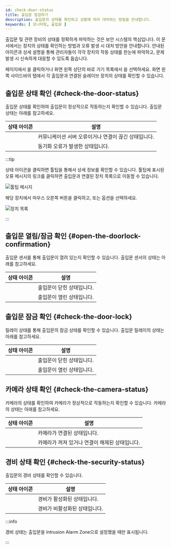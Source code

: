 ```yaml
---
id: check-door-status
title: 출입문 점검하기
description: 출입문의 상태를 확인하고 상황에 따라 대처하는 방법을 안내합니다.
keywords: [ 모니터링, 출입문 ]
---
```


출입문 및 관련 장비의 상태를 정확하게 파악하는 것은 보안 시스템의 핵심입니다. 이 문서에서는 장치의 상태를 확인하는 방법과 오류 발생 시 대처 방안을 안내합니다. 안내된 아이콘과 상세 설명을 통해 관리자들이 각각 장치의 작동 상태를 한눈에 파악하고, 문제 발생 시 신속하게 대응할 수 있도록 돕습니다.

<Cmd sid='shell.header.launcher' /> 페이지에서 <Cmd sid='shell.header.arena' />을 클릭하거나 화면 왼쪽 상단의 바로 가기 목록에서 <Cmd sid='shell.header.arena' />을 선택하세요. 화면 왼쪽 사이드바의 <Cmd sid='arena.tree.door.title' /> 탭에서 각 출입문과 연결된 슬레이브 장치의 상태를 확인할 수 있습니다.

## 출입문 상태 확인 {#check-the-door-status}

출입문 상태를 확인하여 출입문이 정상적으로 작동하는지 확인할 수 있습니다. 출입문 상태는 아래를 참고하세요.

<div className='col2--20-80 overflow-x'>

| 상태 아이콘 | 설명 |
| :--: | -- |
| <IcErr width='35px' height='35px' /> | 커뮤니케이션 서버 오류이거나 연결이 끊긴 상태입니다. |
| <IcNotsync width='35px' height='35px' /> | 동기화 오류가 발생한 상태입니다. |

</div>

:::tip

상태 아이콘을 클릭하면 툴팁을 통해서 상세 정보를 확인할 수 있습니다. 툴팁에 표시된 오류 메시지의 링크를 클릭하면 출입문과 연결된 장치 목록으로 이동할 수 있습니다.

<Image src='/img/monitoring-door-status-tooltip.png' alt='툴팁 메시지'/>

해당 장치에서 마우스 오른쪽 버튼을 클릭하고, <Cmd sid='arena.tree.contextMenu.reconnect' /> 또는 <Cmd sid='arena.tree.contextMenu.reboot' /> 옵션을 선택하세요.

<Image src='/img/monitoring-door-status-tooltip-device.png' alt='장치 목록' />

:::

## 출입문 열림/잠금 확인 {#open-the-doorlock-confirmation}

출입문 센서를 통해 출입문이 열려 있는지 확인할 수 있습니다. 출입문 센서의 상태는 아래를 참고하세요.

<div className='col2--20-80 overflow-x'>

| 상태 아이콘 | 설명 |
| :--: | -- |
| <IcDoorClose width='35px' height='35px' /> | 출입문이 닫힌 상태입니다. |
| <IcDoorOpen width='auto' height='40px' /> | 출입문이 열린 상태입니다. |

</div>


## 출입문 잠금 확인 {#check-the-door-lock}

릴레이 상태를 통해 출입문의 잠금 상태를 확인할 수 있습니다. 출입문 릴레이의 상태는 아래를 참고하세요.

<div className='col2--20-80 overflow-x'>

| 상태 아이콘 | 설명 |
| :--: | -- |
| <IcRelayLock width='auto' height='35px' /> | 출입문이 닫힌 상태입니다. |
| <IcRelayUnlock width='auto' height='40px' /> | 출입문이 열린 상태입니다. |

</div>


## 카메라 상태 확인 {#check-the-camera-status}

카메라의 상태를 확인하여 카메라가 정상적으로 작동하는지 확인할 수 있습니다. 카메라의 상태는 아래를 참고하세요.

<div className='col2--20-80 overflow-x'>

| 상태 아이콘 | 설명 |
| :--: | -- |
| <IcCamOk width='auto' height='35px'/> | 카메라가 연결된 상태입니다. |
| <IcCamFail width='auto' height='35px'/> | 카메라가 꺼져 있거나 연결이 해제된 상태입니다. |

</div>


## 경비 상태 확인 {#check-the-security-status}

출입문의 경비 상태를 확인할 수 있습니다. 

<div className='col2--20-80 overflow-x'>

| 상태 아이콘 | 설명 |
| :--: | -- |
| <IcArm width='auto' height='35px'/> | 경비가 활성화된 상태입니다. |
| <IcDisarm width='auto' height='35px'/> | 경비가 비활성화된 상태입니다. |

</div>

:::info

경비 상태는 출입문을 Intrusion Alarm Zone으로 설정했을 때만 표시됩니다.

:::